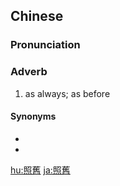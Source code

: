 {{also|照旧}}
==Chinese==
{{zh-forms|s=照旧}}

===Pronunciation===
{{zh-pron
|m=zhàojiù
|c=ziu3 gau6
|mn=qz,tw,xm,zz:chiàu-kū
|cat=adv
}}

===Adverb===
{{zh-adv}}

# as always; as before

====Synonyms====
* {{zh-l|仍舊}}
* {{zh-l|依舊}}

[[hu:照舊]]
[[ja:照舊]]